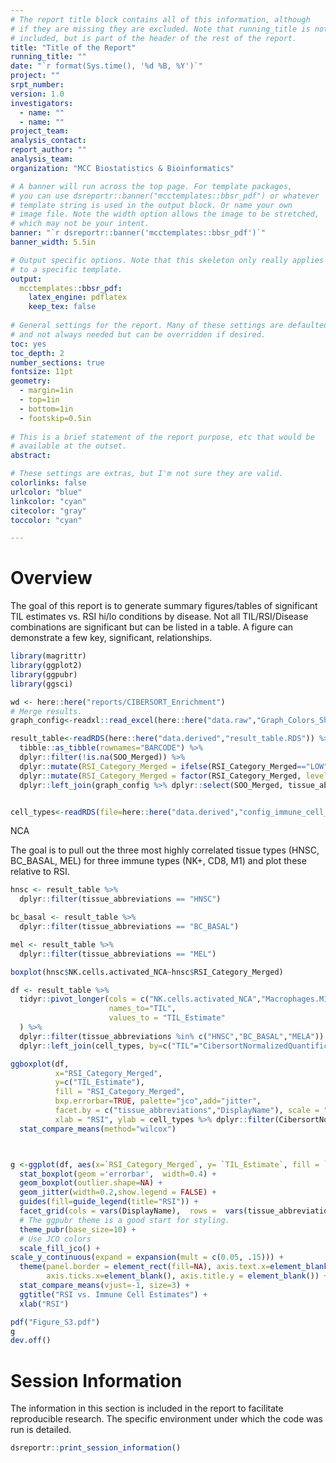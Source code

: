 ```yaml
---
# The report title block contains all of this information, although
# if they are missing they are excluded. Note that running_title is not
# included, but is part of the header of the rest of the report.
title: "Title of the Report"
running_title: ""
date: "`r format(Sys.time(), '%d %B, %Y')`"
project: ""
srpt_number:
version: 1.0
investigators:
  - name: ""
  - name: ""
project_team:
analysis_contact:
report_author: ""
analysis_team:
organization: "MCC Biostatistics & Bioinformatics"

# A banner will run across the top page. For template packages,
# you can use dsreportr::banner("mcctemplates::bbsr_pdf") or whatever
# template string is used in the output block. Or name your own
# image file. Note the width option allows the image to be stretched,
# which may not be your intent.
banner: "`r dsreportr::banner('mcctemplates::bbsr_pdf')`"
banner_width: 5.5in

# Output specific options. Note that this skeleton only really applies
# to a specific template.
output:
  mcctemplates::bbsr_pdf:
    latex_engine: pdflatex
    keep_tex: false
    
# General settings for the report. Many of these settings are defaulted
# and not always needed but can be overridden if desired.
toc: yes
toc_depth: 2
number_sections: true
fontsize: 11pt
geometry:
  - margin=1in
  - top=1in
  - bottom=1in
  - footskip=0.5in
  
# This is a brief statement of the report purpose, etc that would be
# available at the outset.
abstract: 

# These settings are extras, but I'm not sure they are valid.
colorlinks: false
urlcolor: "blue"
linkcolor: "cyan"
citecolor: "gray"
toccolor: "cyan"

---
```


# Overview
The goal of this report is to generate summary figures/tables of significant TIL estimates vs. RSI hi/lo conditions by disease. Not all TIL/RSI/Disease combinations are significant but can be listed in a table. A figure can demonstrate a few key, significant, relationships.


```r
library(magrittr)
library(ggplot2)
library(ggpubr)
library(ggsci)

wd <- here::here("reports/CIBERSORT_Enrichment")
# Merge results.
graph_config<-readxl::read_excel(here::here("data.raw","Graph_Colors_Shapes.xlsx"))

result_table<-readRDS(here::here("data.derived","result_table.RDS")) %>%
  tibble::as_tibble(rownames="BARCODE") %>%
  dplyr::filter(!is.na(SOO_Merged)) %>%
  dplyr::mutate(RSI_Category_Merged = ifelse(RSI_Category_Merged=="LOW","LO",RSI_Category_Merged)) %>%
  dplyr::mutate(RSI_Category_Merged = factor(RSI_Category_Merged, levels = c("LO","HI"))) %>%
  dplyr::left_join(graph_config %>% dplyr::select(SOO_Merged, tissue_abbreviations), by="SOO_Merged")


cell_types<-readRDS(file=here::here("data.derived","config_immune_cell_types.rds"))

```

NCA

The goal is to pull out the three most highly correlated tissue types (HNSC, BC_BASAL, MEL) for three
immune types (NK+, CD8, M1) and plot these relative to RSI.

```r
hnsc <- result_table %>%
  dplyr::filter(tissue_abbreviations == "HNSC")

bc_basal <- result_table %>%
  dplyr::filter(tissue_abbreviations == "BC_BASAL") 

mel <- result_table %>%
  dplyr::filter(tissue_abbreviations == "MEL")

boxplot(hnsc$NK.cells.activated_NCA~hnsc$RSI_Category_Merged)
```

```r

df <- result_table %>% 
  tidyr::pivot_longer(cols = c("NK.cells.activated_NCA","Macrophages.M1_NCA","T.cells.CD8_NCA"), 
                      names_to="TIL",
                      values_to = "TIL_Estimate"
  ) %>%
  dplyr::filter(tissue_abbreviations %in% c("HNSC","BC_BASAL","MELA")) %>%
  dplyr::left_join(cell_types, by=c("TIL"="CibersortNormalizedQuantification"))

ggboxplot(df, 
          x="RSI_Category_Merged", 
          y=c("TIL_Estimate"), 
          fill = "RSI_Category_Merged",
          bxp.errorbar=TRUE, palette="jco",add="jitter",
          facet.by = c("tissue_abbreviations","DisplayName"), scale = "free",
          xlab = "RSI", ylab = cell_types %>% dplyr::filter(CibersortNormalizedQuantification=="NK.cells.activated_NCA") %>% dplyr::pull("DisplayName")) +
  stat_compare_means(method="wilcox")



g <-ggplot(df, aes(x=`RSI_Category_Merged`, y= `TIL_Estimate`, fill = `RSI_Category_Merged`)) +
  stat_boxplot(geom ='errorbar',  width=0.4) + 
  geom_boxplot(outlier.shape=NA) +
  geom_jitter(width=0.2,show.legend = FALSE) +
  guides(fill=guide_legend(title="RSI")) +
  facet_grid(cols = vars(DisplayName),  rows =  vars(tissue_abbreviations), scales="free") +
  # The ggpubr theme is a good start for styling.
  theme_pubr(base_size=10) +
  # Use JCO colors
  scale_fill_jco() +
scale_y_continuous(expand = expansion(mult = c(0.05, .15))) +
  theme(panel.border = element_rect(fill=NA), axis.text.x=element_blank(),
        axis.ticks.x=element_blank(), axis.title.y = element_blank()) +
  stat_compare_means(vjust=-1, size=3) +
  ggtitle("RSI vs. Immune Cell Estimates") +
  xlab("RSI")

pdf("Figure_S3.pdf")
g
dev.off()
```

<!---
ATTENTION: The below text should remain at the bottom of your markdown
as it provides tables about the runtime environment. You should leave
everything from the start of this paragraph down at the end of the 
document.
--->
\newpage
# Session Information
The information in this section is included in the report to facilitate reproducible research. The specific environment under which the code was run is detailed. 
```r
dsreportr::print_session_information()
```
